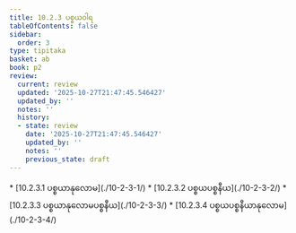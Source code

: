 ```yaml
---
title: 10.2.3 ပစ္စယဝါရ
tableOfContents: false
sidebar:
  order: 3
type: tipitaka
basket: ab
book: p2
review:
  current: review
  updated: '2025-10-27T21:47:45.546427'
  updated_by: ''
  notes: ''
  history:
  - state: review
    date: '2025-10-27T21:47:45.546427'
    updated_by: ''
    notes: ''
    previous_state: draft
---
```



<ReviewStatus review={frontmatter.review} showDetails={true} />

<HypothesisAnnotation frontmatter={frontmatter} />

<DynamicBreadcrumb />



<TableOfContents book="p2" section="10.2.3">
* [10.2.3.1 ပစ္စယာနုလောမ](./10-2-3-1/)
* [10.2.3.2 ပစ္စယပစ္စနီယ](./10-2-3-2/)
* [10.2.3.3 ပစ္စယာနုလောမပစ္စနီယ](./10-2-3-3/)
* [10.2.3.4 ပစ္စယပစ္စနီယာနုလောမ](./10-2-3-4/)
</TableOfContents>